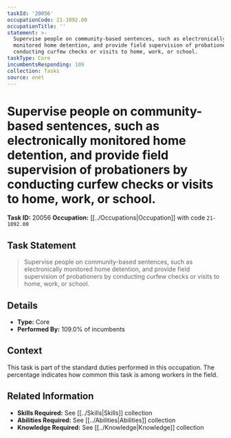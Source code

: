 ```yaml
---
taskId: '20056'
occupationCode: 21-1092.00
occupationTitle: ''
statement: >-
  Supervise people on community-based sentences, such as electronically
  monitored home detention, and provide field supervision of probationers by
  conducting curfew checks or visits to home, work, or school.
taskType: Core
incumbentsResponding: 109
collection: Tasks
source: onet
---
```

# Supervise people on community-based sentences, such as electronically monitored home detention, and provide field supervision of probationers by conducting curfew checks or visits to home, work, or school.

**Task ID:** 20056
**Occupation:** [[../Occupations|Occupation]] with code `21-1092.00`

## Task Statement

> Supervise people on community-based sentences, such as electronically monitored home detention, and provide field supervision of probationers by conducting curfew checks or visits to home, work, or school.

## Details

- **Type:** Core
- **Performed By:** 109.0% of incumbents

## Context

This task is part of the standard duties performed in this occupation. The percentage indicates how common this task is among workers in the field.

## Related Information

- **Skills Required:** See [[../Skills|Skills]] collection
- **Abilities Required:** See [[../Abilities|Abilities]] collection
- **Knowledge Required:** See [[../Knowledge|Knowledge]] collection

